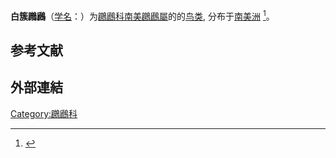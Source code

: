 {{speciesbox
|status=LC
|status_system=IUCN3.1
|status_ref=<ref>{{cite iucn|url=https://www.iucnredlist.org/details/22696530/0|title=''Rollandia rolland''|author=BirdLife International|author-link=BirdLife International|year=2016}}</ref>
|image=Rollandia rolland-swims.jpg
|image_caption=在[[阿根廷|阿根廷]]
|taxon=Rollandia rolland
|authority=([[w:Jean_René_Constant_Quoy|Quoy]] & [[w:Joseph_Paul_Gaimard|Gaimard]], 1824)
}}
'''白簇鸊鷉'''（[[学名|学名]]：{{lang|la|''Rollandia rolland''}}）为[[鸊鷉科|鸊鷉科]][[南美鸊鷉屬|南美鸊鷉屬]]的的[[鸟类|鸟类]], 分布于[[南美洲|南美洲]]
<ref>{{cite journal
|last1=Llimona
|first1=F.
|last2=del Hoyo
|first2=J.
|last3=Christie
|first3=D. A.
|last4=Jutglar
|first4=F.
|last5=Garcia
|first5=E.
|last6=Kirwan
|first6=G. M.
|editor1-last=del Hoyo
|editor1-first=J.
|editor2-last=Elliott
|editor2-first=A.
|editor3-last=Christie
|editor3-first=D. A.
|editor4-last=de Juana
|editor4-first=E.
|date=March 4, 2020
|title=White-tufted Grebe (Rollandia rolland), version 1.0
|url=https://birdsoftheworld.org/bow/species/whtgre3
|journal=Birds of the World
|publisher=Cornell Lab of Ornithology, Ithaca, NY, USA.
|doi=10.2173/bow.whtgre3.01
}}</ref>。

==参考文献==
{{Reflist}}

==外部連結==
{{Wikispecies}}
{{commons}}
{{Taxonbar|from=Q1076025}}
[[Category:鸊鷉科|Category:鸊鷉科]]
{{鸟类小作品}}